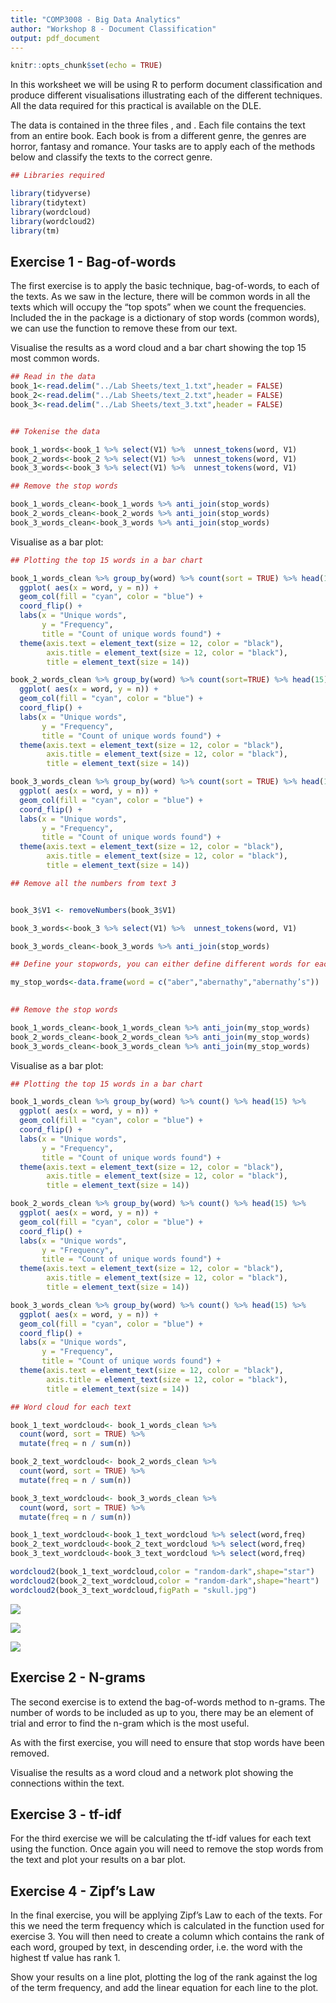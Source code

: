 ```yaml
---
title: "COMP3008 - Big Data Analytics"
author: "Workshop 8 - Document Classification"
output: pdf_document
---
```


```r
knitr::opts_chunk$set(echo = TRUE)
```

In this worksheet we will be using R to perform document classification and produce different visualisations illustrating each of the different techniques. All the data required for this practical is available on the DLE. 

The data is contained in the three files \texttt{text\_1.txt}, \texttt{text\_2.txt} and \texttt{text\_3.txt}. Each file contains the text from an entire book. Each book is from a different genre, the genres are horror, fantasy and romance. Your tasks are to apply each of the methods below and classify the texts to the correct genre. 

```r
## Libraries required 

library(tidyverse)
library(tidytext)
library(wordcloud)
library(wordcloud2)
library(tm)
```

## Exercise 1 - Bag-of-words

The first exercise is to apply the basic technique, bag-of-words, to each of the texts. As we saw in the lecture, there will be common words in all the texts which will occupy the "top spots" when we count the frequencies. Included the in the \texttt{tidytext} package is a dictionary of stop words (common words), we can use the \texttt{anti\_join()} function to remove these from our text.

Visualise the results as a word cloud and a bar chart showing the top 15 most common words.

\textbf{Solution}

```r

## Read in the data
book_1<-read.delim("../Lab Sheets/text_1.txt",header = FALSE)
book_2<-read.delim("../Lab Sheets/text_2.txt",header = FALSE)
book_3<-read.delim("../Lab Sheets/text_3.txt",header = FALSE)


## Tokenise the data

book_1_words<-book_1 %>% select(V1) %>%  unnest_tokens(word, V1)
book_2_words<-book_2 %>% select(V1) %>%  unnest_tokens(word, V1)
book_3_words<-book_3 %>% select(V1) %>%  unnest_tokens(word, V1)

## Remove the stop words

book_1_words_clean<-book_1_words %>% anti_join(stop_words)
book_2_words_clean<-book_2_words %>% anti_join(stop_words)
book_3_words_clean<-book_3_words %>% anti_join(stop_words)
```

Visualise as a bar plot:

```r
## Plotting the top 15 words in a bar chart

book_1_words_clean %>% group_by(word) %>% count(sort = TRUE) %>% head(15) %>% 
  ggplot( aes(x = word, y = n)) +
  geom_col(fill = "cyan", color = "blue") +
  coord_flip() +
  labs(x = "Unique words",
       y = "Frequency",
       title = "Count of unique words found") + 
  theme(axis.text = element_text(size = 12, color = "black"), 
        axis.title = element_text(size = 12, color = "black"),
        title = element_text(size = 14))

book_2_words_clean %>% group_by(word) %>% count(sort=TRUE) %>% head(15) %>% 
  ggplot( aes(x = word, y = n)) +
  geom_col(fill = "cyan", color = "blue") +
  coord_flip() +
  labs(x = "Unique words",
       y = "Frequency",
       title = "Count of unique words found") + 
  theme(axis.text = element_text(size = 12, color = "black"), 
        axis.title = element_text(size = 12, color = "black"),
        title = element_text(size = 14))

book_3_words_clean %>% group_by(word) %>% count(sort = TRUE) %>% head(15) %>% 
  ggplot( aes(x = word, y = n)) +
  geom_col(fill = "cyan", color = "blue") +
  coord_flip() +
  labs(x = "Unique words",
       y = "Frequency",
       title = "Count of unique words found") + 
  theme(axis.text = element_text(size = 12, color = "black"), 
        axis.title = element_text(size = 12, color = "black"),
        title = element_text(size = 14))
```

\textcolor{blue}{The top 15 words from each text do not help us identify the genre. For text 2 the word abernathy could represent the name of a main character or a place of importance in the text. The word abandoned appears frequently in both texts which could indicate that the genres are closely related for these two texts.}

\textcolor{blue}{The bar plot for text shows no words only letter and is therefore not useful at all. We may wish to preform some additional cleaning by removing words of our own choosing.}

```r

## Remove all the numbers from text 3


book_3$V1 <- removeNumbers(book_3$V1)

book_3_words<-book_3 %>% select(V1) %>%  unnest_tokens(word, V1)

book_3_words_clean<-book_3_words %>% anti_join(stop_words)

## Define your stopwords, you can either define different words for each text separately or all in one go

my_stop_words<-data.frame(word = c("aber","abernathy","abernathy’s"))
  

## Remove the stop words

book_1_words_clean<-book_1_words_clean %>% anti_join(my_stop_words)
book_2_words_clean<-book_2_words_clean %>% anti_join(my_stop_words)
book_3_words_clean<-book_3_words_clean %>% anti_join(my_stop_words)
```

Visualise as a bar plot:

```r
## Plotting the top 15 words in a bar chart

book_1_words_clean %>% group_by(word) %>% count() %>% head(15) %>% 
  ggplot( aes(x = word, y = n)) +
  geom_col(fill = "cyan", color = "blue") +
  coord_flip() +
  labs(x = "Unique words",
       y = "Frequency",
       title = "Count of unique words found") + 
  theme(axis.text = element_text(size = 12, color = "black"), 
        axis.title = element_text(size = 12, color = "black"),
        title = element_text(size = 14))

book_2_words_clean %>% group_by(word) %>% count() %>% head(15) %>% 
  ggplot( aes(x = word, y = n)) +
  geom_col(fill = "cyan", color = "blue") +
  coord_flip() +
  labs(x = "Unique words",
       y = "Frequency",
       title = "Count of unique words found") + 
  theme(axis.text = element_text(size = 12, color = "black"), 
        axis.title = element_text(size = 12, color = "black"),
        title = element_text(size = 14))

book_3_words_clean %>% group_by(word) %>% count() %>% head(15) %>% 
  ggplot( aes(x = word, y = n)) +
  geom_col(fill = "cyan", color = "blue") +
  coord_flip() +
  labs(x = "Unique words",
       y = "Frequency",
       title = "Count of unique words found") + 
  theme(axis.text = element_text(size = 12, color = "black"), 
        axis.title = element_text(size = 12, color = "black"),
        title = element_text(size = 14))
```

\textcolor{blue}{After some additional cleaning, we still don't have enough information here to make the classification.}

```r
## Word cloud for each text

book_1_text_wordcloud<- book_1_words_clean %>%
  count(word, sort = TRUE) %>% 
  mutate(freq = n / sum(n))

book_2_text_wordcloud<- book_2_words_clean %>%
  count(word, sort = TRUE) %>% 
  mutate(freq = n / sum(n))

book_3_text_wordcloud<- book_3_words_clean %>%
  count(word, sort = TRUE) %>% 
  mutate(freq = n / sum(n))

book_1_text_wordcloud<-book_1_text_wordcloud %>% select(word,freq)
book_2_text_wordcloud<-book_2_text_wordcloud %>% select(word,freq)
book_3_text_wordcloud<-book_3_text_wordcloud %>% select(word,freq)

wordcloud2(book_1_text_wordcloud,color = "random-dark",shape="star")
wordcloud2(book_2_text_wordcloud,color = "random-dark",shape="heart")
wordcloud2(book_3_text_wordcloud,figPath = "skull.jpg")

```

![](text_1_wordcloud.png)

![](text_2_wordcloud.png)

![](text_3_wordcloud.png)

## Exercise 2 - N-grams

The second exercise is to extend the bag-of-words method to n-grams. The number of words to be included as up to you, there may be an element of trial and error to find the n-gram which is the most useful. 

As with the first exercise, you will need to ensure that stop words have been removed. 


Visualise the results as a word cloud and a network plot showing the connections within the text.

\textbf{Solution}

## Exercise 3 - tf-idf

For the third exercise we will be calculating the tf-idf values for each text using the \texttt{bind\_tf\_idf()} function. Once again you will need to remove the stop words from the text and plot your results on a bar plot.

\textbf{Solution}

## Exercise 4 - Zipf's Law

In the final exercise, you will be applying Zipf's Law to each of the texts. For this we need the term frequency which is calculated in the function used for exercise 3. You will then need to create a column which contains the rank of each word, grouped by text, in descending order, i.e. the word with the highest tf value has rank 1.

Show your results on a line plot, plotting the log of the rank against the log of the term frequency, and add the linear equation for each line to the plot.

\textbf{Solution}

